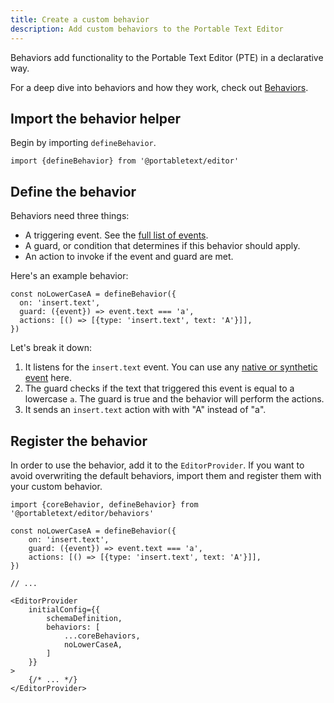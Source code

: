 ```yaml
---
title: Create a custom behavior
description: Add custom behaviors to the Portable Text Editor
---
```



Behaviors add functionality to the Portable Text Editor (PTE) in a declarative way.

For a deep dive into behaviors and how they work, check out [Behaviors](/concepts/behavior/).

## Import the behavior helper

Begin by importing `defineBehavior`.

```tsx
import {defineBehavior} from '@portabletext/editor'
```

## Define the behavior

Behaviors need three things:

- A triggering event. See the [full list of events]().
- A guard, or condition that determines if this behavior should apply.
- An action to invoke if the event and guard are met.

Here's an example behavior:

```tsx
const noLowerCaseA = defineBehavior({
  on: 'insert.text',
  guard: ({event}) => event.text === 'a',
  actions: [() => [{type: 'insert.text', text: 'A'}]],
})
```

Let's break it down:

1. It listens for the `insert.text` event. You can use any [native or synthetic event]() here.
2. The guard checks if the text that triggered this event is equal to a lowercase `a`. The guard is true and the behavior will perform the actions.
3. It sends an `insert.text` action with with "A" instead of "a".

<LinkCard
  title="Understanding Behaviors"
  description="Learn more about how each part of the Behavior API works."
  href="/concepts/behavior/"
/>

## Register the behavior

In order to use the behavior, add it to the `EditorProvider`. If you want to avoid overwriting the default behaviors, import them and register them with your custom behavior.

```tsx
import {coreBehavior, defineBehavior} from '@portabletext/editor/behaviors'

const noLowerCaseA = defineBehavior({
    on: 'insert.text',
    guard: ({event}) => event.text === 'a',
    actions: [() => [{type: 'insert.text', text: 'A'}]],
})

// ...

<EditorProvider
    initialConfig={{
        schemaDefinition,
        behaviors: [
            ...coreBehaviors,
            noLowerCaseA,
        ]
    }}
>
    {/* ... */}
</EditorProvider>
```
